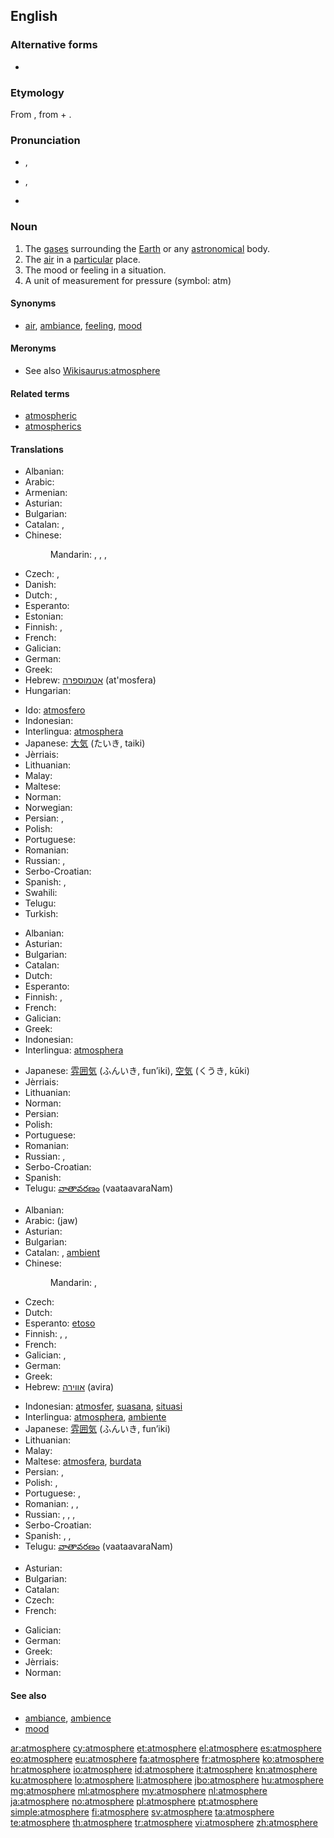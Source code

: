 {{wikipedia|dab=Atmosphere (disambiguation)|Atmosphere}}
{{also|atmosphère}}
==English==

===Alternative forms===
* {{l/en|atmosphære}} {{qualifier|archaic}}

===Etymology===
From {{etyl|NL.}} {{term|atmosphaera|lang=la}}, from {{etyl|grc}} {{term|ἀτμός|sc=polytonic|tr=atmós||steam|lang=grc}} + {{etyl|grc}} {{term|σφαῖρα|sc=polytonic|tr=sphaĩra||sphere|lang=grc}}.

===Pronunciation===
* {{a|UK}} {{IPA|/ˈæt.məsˌfɛə(ɹ)/}}, {{X-SAMPA|/"{t.m@s%fE@(r)/}}
* {{a|US}} {{IPA|/ˈætməsˌfɪɹ/}}, {{X-SAMPA|/"{tm@s%fIr/}}
* {{audio|en-us-atmosphere.ogg|Audio (US)}}

===Noun===
{{wikipedia|atmosphere|Atmosphere (layer of gases)}}
{{wikipedia|atmosphere (unit)|Atmosphere (unit)}}
{{en-noun}}

# The [[gas]]es surrounding the [[Earth]] or any [[astronomical]] body.
# The [[air]] in a [[particular]] place.
# The mood or feeling in a situation.
# A unit of measurement for pressure (symbol: atm)

====Synonyms====
* {{sense|mood}} [[air]], [[ambiance]], [[feeling]], [[mood]]

====Meronyms====
* See also [[Wikisaurus:atmosphere]]

====Related terms====
* [[atmospheric]]
* [[atmospherics]]

====Translations====
{{trans-top|gases surrounding the Earth}}
* Albanian: {{t+|sq|atmosferë}}
* Arabic: {{t-|ar|جو|m|tr=jaw}}
* Armenian: {{t-|hy|մթնոլորտ|tr=mt’nolort|sc=Armn}}
* Asturian: {{t-|ast|atmósfera|f}}
* Bulgarian: {{t+|bg|атмосфера}}
* Catalan: {{t+|ca|atmosfera|f}}, {{t-|ca|aerosfera|f}}
* Chinese:
*: Mandarin: {{t|cmn|大氣|sc=Hani}},  {{t|cmn|大气|tr=dàqì|sc=Hani}},  {{t|cmn|氣圈|sc=Hani}},  {{t|cmn|气圈|tr=qìquān|sc=Hani}}
* Czech: {{t+|cs|atmosféra}}, {{t-|cs|ovzduší}}
* Danish: {{t+|da|atmosfære|c}}
* Dutch: {{t+|nl|atmosfeer|m}}, {{t+|nl|dampkring}}
* Esperanto: {{t-|eo|atmosfero}}
* Estonian: {{t-|et|atmosfäär}}
* Finnish: {{t+|fi|ilmakehä}}, {{t+|fi|atmosfääri}}
* French: {{t+|fr|atmosphère|m}}
* Galician: {{t+|gl|atmosfera|f}}
* German: {{t+|de|Atmosphäre|f}}
* Greek: {{t+|el|ατμόσφαιρα|f|tr=atmósfaira}}
* Hebrew: [[אטמוספרה]] (at'mosfera) {{f}}
* Hungarian: {{t+|hu|atmoszféra}}
{{trans-mid}}
* Ido: [[atmosfero]]
* Indonesian: {{t+|id|atmosfer}}
* Interlingua: [[atmosphera]]
* Japanese: [[大気]] (たいき, taiki)
* Jèrriais: {{tø|roa-jer|atmosphéthe|m}}
* Lithuanian: {{t-|lt|atmosfera|f}}
* Malay: {{t-|ms|atmosfera}}
* Maltese: {{t-|mt|atmosfera|f}}
* Norman: {{tø|roa-nor|atmosphère|m}}
* Norwegian: {{t-|no|atmosfære|m}}
* Persian: {{t+|fa|اندروا|tr=andarvâ}},  {{t+|fa|جو|tr=jav}}
* Polish: {{t+|pl|atmosfera|f}}
* Portuguese: {{t+|pt|atmosfera|f}}
* Romanian: {{t-|ro|atmosferă|f}}
* Russian: {{t+|ru|атмосфера|f|tr=atmosféra}}, {{t+|ru|воздух|m|tr=vózdux}}
* Serbo-Croatian: {{t-|sh|atmosfera|f|alt=atmosféra}}
* Spanish: {{t+|es|atmósfera|f}}, {{t+|es|aire|m}}
* Swahili: {{t-|sw|angahewa}}
* Telugu: {{t+|te|వాతావరణము|tr=vAtAvaraNamu}}
* Turkish: {{t+|tr|atmosfer}}
{{trans-bottom}}

{{trans-top|air in a particular place}}
* Albanian: {{t+|sq|atmosferë}}
* Asturian: {{t-|ast|atmósfera|f}}
* Bulgarian: {{t+|bg|атмосфера}}
* Catalan: {{t+|ca|atmosfera|f}}
* Dutch: {{t+|nl|atmosfeer|m}}
* Esperanto: {{t-|eo|atmosfero}}
* Finnish: {{t+|fi|ilma}}, {{t+|fi|atmosfääri}}
* French: {{t+|fr|atmosphère|m}}
* Galician: {{t+|gl|atmosfera|f}}
* Greek: {{t+|el|ατμόσφαιρα|f|tr=atmósfaira}}
* Indonesian: {{t+|id|atmosfer}}
* Interlingua: [[atmosphera]]
{{trans-mid}}
* Japanese: [[雰囲気]] (ふんいき, fun’iki), [[空気]] (くうき, kūki)
* Jèrriais: {{tø|roa-jer|atmosphéthe|m}}
* Lithuanian: {{t-|lt|atmosfera|f}}
* Norman: {{tø|roa-nor|atmosphère|m}}
* Persian: {{t+|fa|اندروا|tr=andarvâ}}
* Polish: {{t+|pl|atmosfera|f}}
* Portuguese: {{t+|pt|atmosfera|f}}
* Romanian: {{t-|ro|atmosferă|f}}
* Russian: {{t+|ru|атмосфера|f|tr=atmosféra}}, {{t+|ru|воздух|m|tr=vózdux}}
* Serbo-Croatian: {{t-|sh|atmosfera|f|alt=atmosféra}}
* Spanish: {{t+|es|atmósfera|f}}
* Telugu: [[వాతావరణం]] (vaataavaraNam)
{{trans-bottom}}

{{trans-top|mood or feeling}}
* Albanian: {{t+|sq|atmosferë}}
* Arabic: {{Arab|[[جو]]}} (jaw)
* Asturian: {{t-|ast|atmósfera|f}}
* Bulgarian: {{t+|bg|атмосфера}}
* Catalan: {{t+|ca|atmosfera|f}}, [[ambient]] {{m}}
* Chinese:
*: Mandarin: {{t|cmn|風氣|sc=Hani}},  {{t|cmn|风气|tr=fēngqì|sc=Hani}}
* Czech: {{t+|cs|atmosféra}}
* Dutch: {{t+|nl|sfeer|m}}
* Esperanto: [[etoso]]
* Finnish: {{t-|fi|ilmapiiri}}, {{t-|fi|tunnelma}}, {{t+|fi|henki}}
* French: {{t+|fr|ambiance|f}}
* Galician: {{t+|gl|atmosfera|f}}, {{t+|gl|ambiente|m}}
* German: {{t+|de|Atmosphäre|f}}
* Greek: {{t+|el|ατμόσφαιρα|f|tr=atmósfaira}}
* Hebrew: [[אווירה]] (avira) {{f}}
{{trans-mid}}
* Indonesian: [[atmosfer]], [[suasana]], [[situasi]]
* Interlingua: [[atmosphera]], [[ambiente]]
* Japanese: [[雰囲気]] (ふんいき, fun’iki)
* Lithuanian: {{t-|lt|atmosfera|f}}
* Malay: {{t-|ms|suasana}}
* Maltese: [[atmosfera]], [[burdata]]
* Persian: {{t+|fa|اندروا|tr=andarvâ}},  {{t+|fa|جو|tr=jav}}
* Polish: {{t+|pl|atmosfera|f}}, {{t+|pl|nastrój|m}}
* Portuguese: {{t+|pt|atmosfera|f}}, {{t+|pt|ambiente|m}}
* Romanian: {{t-|ro|atmosferă|f}}, {{t-|ro|ambient|m}}, {{t-|ro|ambianță|f}}
* Russian: {{t+|ru|атмосфера|f|tr=atmosféra}}, {{t+|ru|настроение|n|tr=nastrojénie}}, {{t+|ru|настрой|m|tr=nastrój}}, {{t+|ru|обстановка|f|tr=obstanóvka}}
* Serbo-Croatian: {{t-|sh|atmosfera|f|alt=atmosféra}}
* Spanish: {{t+|es|atmósfera|f}}, {{t+|es|ambiente|m}}, {{t+|es|clima|m}}
* Telugu: [[వాతావరణం]] (vaataavaraNam)
{{trans-bottom}}

{{trans-top|a unit of measurement for pressure}}
* Asturian: {{t-|ast|atmósfera|f}}
* Bulgarian: {{t+|bg|атмосфера}}
* Catalan: {{t+|ca|atmosfera|f}}
* Czech: {{t+|cs|atmosféra|f}}
* French: {{t+|fr|atmosphère|m}}
{{trans-mid}}
* Galician: {{t+|gl|atmosfera|f}}
* German: {{t+|de|Atmosphäre}}
* Greek: {{t+|el|ατμόσφαιρα|f|tr=atmósfaira}}
* Jèrriais: {{tø|roa-jer|atmosphéthe|m}}
* Norman: {{tø|roa-nor|atmosphère|m}}
{{trans-bottom}}

====See also====
* [[ambiance]], [[ambience]]
* [[mood]]

[[ar:atmosphere]]
[[cy:atmosphere]]
[[et:atmosphere]]
[[el:atmosphere]]
[[es:atmosphere]]
[[eo:atmosphere]]
[[eu:atmosphere]]
[[fa:atmosphere]]
[[fr:atmosphere]]
[[ko:atmosphere]]
[[hr:atmosphere]]
[[io:atmosphere]]
[[id:atmosphere]]
[[it:atmosphere]]
[[kn:atmosphere]]
[[ku:atmosphere]]
[[lo:atmosphere]]
[[li:atmosphere]]
[[jbo:atmosphere]]
[[hu:atmosphere]]
[[mg:atmosphere]]
[[ml:atmosphere]]
[[my:atmosphere]]
[[nl:atmosphere]]
[[ja:atmosphere]]
[[no:atmosphere]]
[[pl:atmosphere]]
[[pt:atmosphere]]
[[simple:atmosphere]]
[[fi:atmosphere]]
[[sv:atmosphere]]
[[ta:atmosphere]]
[[te:atmosphere]]
[[th:atmosphere]]
[[tr:atmosphere]]
[[vi:atmosphere]]
[[zh:atmosphere]]